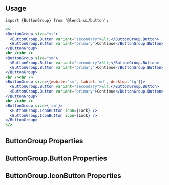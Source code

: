 
## Usage

```
import {ButtonGroup} from '@lendi-ui/button';
```

```jsx
<>
<ButtonGroup size="xs">
  <ButtonGroup.Button variant="secondary">&lt;</ButtonGroup.Button>
  <ButtonGroup.Button variant="primary">Continue</ButtonGroup.Button>
</ButtonGroup>
<br /><br />
<ButtonGroup size="sm">
  <ButtonGroup.Button variant="secondary">&lt;</ButtonGroup.Button>
  <ButtonGroup.Button variant="primary">Continue</ButtonGroup.Button>
</ButtonGroup>
<br /><br />
<ButtonGroup size={{mobile:'sm', tablet:'md', desktop:'lg'}}>
  <ButtonGroup.Button variant="secondary">&lt;</ButtonGroup.Button>
  <ButtonGroup.Button variant="primary">Continue</ButtonGroup.Button>
</ButtonGroup>
<br /><br />
<ButtonGroup size={'sm'}>
  <ButtonGroup.IconButton icon={Lock} />
  <ButtonGroup.IconButton icon={Lock} />
</ButtonGroup>
</>
```

## ButtonGroup Properties

<PropTable>
  <PropTable.Entry name="children" type="React.ReactElement<ButtonGroupButtonProps> | React.ReactElement<ButtonGroupIconButtonProps>" description="The buttons"/>
  <PropTable.Entry name="className" defaultValue="" type="string" description="External classname to override style of the component"/>
  <PropTable.Entry name="isDisabled" type="boolean" defaultValue={false} description="Disabling the ButtonGroup"/>
  <PropTable.Entry name="isFullWidth" type="boolean" defaultValue={false} description="Buttons take up the max width of parent (Doesn't work with IconButtons)"/>
  <PropTable.Entry name="isInverse" type="boolean" defaultValue={false} description="Switches the foreground and background colours (Doesn't work with IconButtons)"/>
  <PropTable.Entry name="isLoading" type="boolean" defaultValue={false} description="Replaces the selected Icons with spinners (Doesn't work with Buttons)"/>
  <PropTable.Entry name="size" type={`"xs" | "sm" | "md" | "lg"`} defaultValue="md" description="The buttons size"/>
</PropTable>


## ButtonGroup.Button Properties

<PropTable>
  <PropTable.Entry name="after" type="React.ReactNode" description="Content after the button label"/>
  <PropTable.Entry name="before" type="React.ReactNode" description="Content before the button label"/>
  <PropTable.Entry name="children" type="React.ReactNode" description="The button content"/>
  <PropTable.Entry name="href" type="string" description="URL to link to"/>
  <PropTable.Entry name="isDisabled" type="boolean" defaultValue={false} description="Whether the button responds to user input"/>
  <PropTable.Entry name="onClick" type="(event:React.SyntheticEvent) => void" description="Handle the click event"/>
  <PropTable.Entry name="variant" type={`"primary" | "secondary" | "emphasis" | "empty"`} description="The button type"/>
</PropTable>


## ButtonGroup.IconButton Properties

<PropTable>
  <PropTable.Entry name="color" type="string" description="Color value for the chosen Icon."/>
  <PropTable.Entry name="href" type="string" description="URL to link to"/>
  <PropTable.Entry name="icon" type="Icon" description="The export from @lendi-ui/icon to be shown on the IconButton"/>
  <PropTable.Entry name="isDisabled" type="boolean" defaultValue={false} description="Whether the IconButton responds to user input"/>
  <PropTable.Entry name="isLoading" type="boolean" defaultValue={false} description="Replaces the selected Icons with spinners"/>
  <PropTable.Entry name="onClick" type="(event:React.SyntheticEvent) => void" description="Handle the click event"/>
  <PropTable.Entry name="size" type={`"xs" | "sm" | "md" | "lg"`} description="The size of the IconButton"/>
</PropTable>

```

